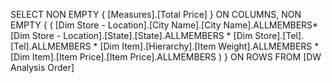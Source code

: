  
 SELECT NON EMPTY { [Measures].[Total Price] } ON COLUMNS, 
 NON EMPTY { (
 [Dim Store - Location].[City Name].[City Name].ALLMEMBERS* 
 [Dim Store - Location].[State].[State].ALLMEMBERS * 
 [Dim Store].[Tel].[Tel].ALLMEMBERS * 
 [Dim Item].[Hierarchy].[Item Weight].ALLMEMBERS * 
 [Dim Item].[Item Price].[Item Price].ALLMEMBERS ) } 
 ON ROWS 
 FROM [DW Analysis Order]